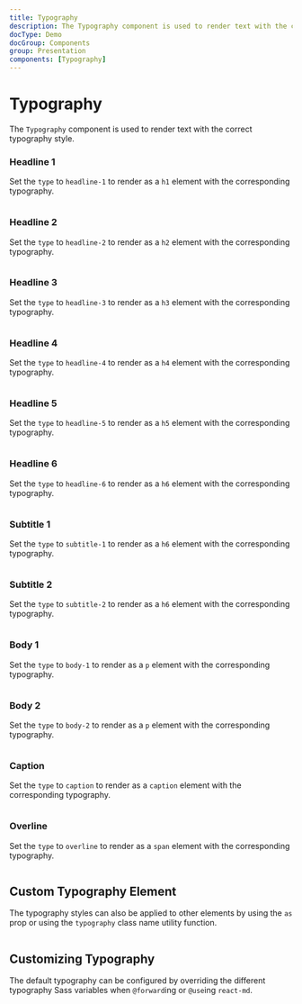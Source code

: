 ```yaml
---
title: Typography
description: The Typography component is used to render text with the correct typography style. This includes h1, h2, h3, h4, h5, h6, p, and caption elements.
docType: Demo
docGroup: Components
group: Presentation
components: [Typography]
---
```


# Typography

The `Typography` component is used to render text with the correct typography style.

### Headline 1

Set the `type` to `headline-1` to render as a `h1` element with the corresponding typography.

```demo source="./Headline1Example.tsx"

```

### Headline 2

Set the `type` to `headline-2` to render as a `h2` element with the corresponding typography.

```demo source="./Headline2Example.tsx"

```

### Headline 3

Set the `type` to `headline-3` to render as a `h3` element with the corresponding typography.

```demo source="./Headline3Example.tsx"

```

### Headline 4

Set the `type` to `headline-4` to render as a `h4` element with the corresponding typography.

```demo source="./Headline4Example.tsx"

```

### Headline 5

Set the `type` to `headline-5` to render as a `h5` element with the corresponding typography.

```demo source="./Headline5Example.tsx"

```

### Headline 6

Set the `type` to `headline-6` to render as a `h6` element with the corresponding typography.

```demo source="./Headline6Example.tsx"

```

### Subtitle 1

Set the `type` to `subtitle-1` to render as a `h6` element with the corresponding typography.

```demo source="./Subtitle1Example.tsx"

```

### Subtitle 2

Set the `type` to `subtitle-2` to render as a `h6` element with the corresponding typography.

```demo source="./Subtitle2Example.tsx"

```

### Body 1

Set the `type` to `body-1` to render as a `p` element with the corresponding typography.

```demo source="./Body1Example.tsx"

```

### Body 2

Set the `type` to `body-2` to render as a `p` element with the corresponding typography.

```demo source="./Body2Example.tsx"

```

### Caption

Set the `type` to `caption` to render as a `caption` element with the corresponding typography.

```demo source="./CaptionExample.tsx"

```

### Overline

Set the `type` to `overline` to render as a `span` element with the corresponding typography.

```demo source="./OverlineExample.tsx"

```

## Custom Typography Element

The typography styles can also be applied to other elements by using the `as`
prop or using the `typography` class name utility function.

```demo source="./CustomTypographyElement.tsx"

```

## Customizing Typography

The default typography can be configured by overriding the different typography
Sass variables when `@forward`ing or `@use`ing `react-md`.

```demo source="./CustomizingTypographyExample.tsx"

```
